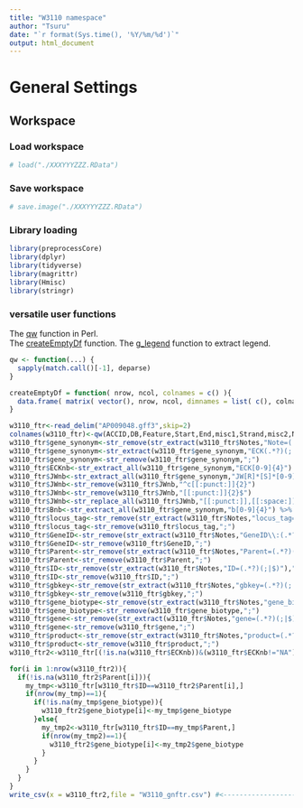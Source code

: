 ```yaml
---
title: "W3110 namespace"
author: "Tsuru"
date: "`r format(Sys.time(), '%Y/%m/%d')`"
output: html_document
---
```

# General Settings
## Workspace
### Load workspace
```r
# load("./XXXYYYZZZ.RData")
```
### Save workspace
```r
# save.image("./XXXYYYZZZ.RData")
```
### Library loading
```r
library(preprocessCore)
library(dplyr)
library(tidyverse)
library(magrittr)
library(Hmisc)
library(stringr)
```
### versatile user functions
The [qw](https://ja.coder.work/so/r/240447) function in Perl.  
The [createEmptyDf](https://htsuda.net/archives/2560) function.
The [g_legend](https://github.com/hadley/ggplot2/wiki/Share-a-legend-between-two-ggplot2-graphs) function to extract legend.
```r
qw <- function(...) {
  sapply(match.call()[-1], deparse)
}

createEmptyDf = function( nrow, ncol, colnames = c() ){
  data.frame( matrix( vector(), nrow, ncol, dimnames = list( c(), colnames ) ) )
}
```


```r
w3110_ftr<-read_delim("AP009048.gff3",skip=2)
colnames(w3110_ftr)<-qw(ACCID,DB,Feature,Start,End,misc1,Strand,misc2,Notes)
w3110_ftr$gene_synonym<-str_remove(str_extract(w3110_ftr$Notes,"Note=(.*?)(;|$)"),"Note=")
w3110_ftr$gene_synonym<-str_extract(w3110_ftr$gene_synonym,"ECK(.*?)(;|$)")
w3110_ftr$gene_synonym<-str_remove(w3110_ftr$gene_synonym,";")
w3110_ftr$ECKnb<-str_extract_all(w3110_ftr$gene_synonym,"ECK[0-9]{4}") %>% paste(.,sep = ";")
w3110_ftr$JWnb<-str_extract_all(w3110_ftr$gene_synonym,"JW[R]*[S]*[0-9]{4}") %>% paste(.,sep = ";")
w3110_ftr$JWnb<-str_remove(w3110_ftr$JWnb,"^c[[:punct:]]{2}")
w3110_ftr$JWnb<-str_remove(w3110_ftr$JWnb,"[[:punct:]]{2}$")
w3110_ftr$JWnb<-str_replace_all(w3110_ftr$JWnb,"[[:punct:]],[[:space:]][[:punct:]]",";")
w3110_ftr$Bnb<-str_extract_all(w3110_ftr$gene_synonym,"b[0-9]{4}") %>% paste(.,sep = ";")
w3110_ftr$locus_tag<-str_remove(str_extract(w3110_ftr$Notes,"locus_tag=(.*?)(;|$)"),"locus_tag=")
w3110_ftr$locus_tag<-str_remove(w3110_ftr$locus_tag,";")
w3110_ftr$GeneID<-str_remove(str_extract(w3110_ftr$Notes,"GeneID\\:(.*?)(;|$)"),"GeneID\\:")
w3110_ftr$GeneID<-str_remove(w3110_ftr$GeneID,";")
w3110_ftr$Parent<-str_remove(str_extract(w3110_ftr$Notes,"Parent=(.*?)(;|$)"),"Parent=")
w3110_ftr$Parent<-str_remove(w3110_ftr$Parent,";")
w3110_ftr$ID<-str_remove(str_extract(w3110_ftr$Notes,"ID=(.*?)(;|$)"),"ID=")
w3110_ftr$ID<-str_remove(w3110_ftr$ID,";")
w3110_ftr$gbkey<-str_remove(str_extract(w3110_ftr$Notes,"gbkey=(.*?)(;|$)"),"gbkey=")
w3110_ftr$gbkey<-str_remove(w3110_ftr$gbkey,";")
w3110_ftr$gene_biotype<-str_remove(str_extract(w3110_ftr$Notes,"gene_biotype=(.*?)(;|$)"),"gene_biotype=")
w3110_ftr$gene_biotype<-str_remove(w3110_ftr$gene_biotype,";")
w3110_ftr$gene<-str_remove(str_extract(w3110_ftr$Notes,"gene=(.*?)(;|$)"),"gene=")
w3110_ftr$gene<-str_remove(w3110_ftr$gene,";")
w3110_ftr$product<-str_remove(str_extract(w3110_ftr$Notes,"product=(.*?)(;|$)"),"product=")
w3110_ftr$product<-str_remove(w3110_ftr$product,";")
w3110_ftr2<-w3110_ftr[(!is.na(w3110_ftr$ECKnb))&(w3110_ftr$ECKnb!="NA"),]

for(i in 1:nrow(w3110_ftr2)){
  if(!is.na(w3110_ftr2$Parent[i])){
    my_tmp<-w3110_ftr[w3110_ftr$ID==w3110_ftr2$Parent[i],]
    if(nrow(my_tmp)==1){
      if(!is.na(my_tmp$gene_biotype)){
        w3110_ftr2$gene_biotype[i]<-my_tmp$gene_biotype
      }else{
        my_tmp2<-w3110_ftr[w3110_ftr$ID==my_tmp$Parent,]
        if(nrow(my_tmp2)==1){
          w3110_ftr2$gene_biotype[i]<-my_tmp2$gene_biotype
        }
      }
    }
  }
}
write_csv(x = w3110_ftr2,file = "W3110_gnftr.csv") #<--------------------------------------------------------------------- OUTPUT
```